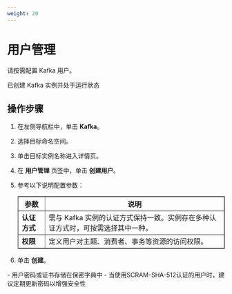 ```yaml
---
weight: 20
---
```


# 用户管理

请按需配置 Kafka 用户。

<Directive type="tip" title="前提条件">
已创建 Kafka 实例并处于运行状态
</Directive>

## 操作步骤

<Tabs>
<Tab label="Web Console">

1. 在左侧导航栏中，单击 **Kafka**。
2. 选择目标命名空间。
3. 单击目标实例名称进入详情页。
4. 在 **用户管理** 页签中，单击 **创建用户**。
5. 参考以下说明配置参数：

    <table border="">
        <tr>
            <th style={{width: '100px'}}>参数</th>
            <th>说明</th>
        </tr>
        <tr>
            <td><b>认证方式</b></td>
            <td>需与 Kafka 实例的认证方式保持一致。实例存在多种认证方式时，可按需选择其中一种。</td>
        </tr>
        <tr>
            <td><b>权限</b></td>
            <td>定义用户对主题、消费者、事务等资源的访问权限。</td>
        </tr>
    </table>

6. 单击 **创建**。

</Tab>
</Tabs>

<Directive type="info" title="注意事项">
- 用户密码或证书存储在保密字典中
- 当使用SCRAM-SHA-512认证的用户时，建议定期更新密码以增强安全性
</Directive>